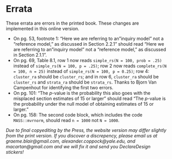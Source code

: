 # Errata {.unnumbered}

These errata are errors in the printed book. These changes are implemented in this online version.

- On pg. 53, footnote 1: "Here we are referring to an "inquiry model" not a "reference model," as discussed in Section 2.2.1" should read "Here we are referring to an "inquiry model" not a "reference model," as discussed in Section 2.1.1".
- On pg. 69, Table 8.1, row 1 now reads `simple_rs(N = 100, prob = .25)` instead of `simple_rs(N = 100, p = .25)`; row 2 now reads `complete_rs(N = 100, n = 25)` instead of `simple_rs(N = 100, p = 0.25)`; row 4: `cluster_ra` should be `cluster_rs`; and in row 6, `cluster_ra` should be `cluster_rs` and `strata_ra` should be `strata_rs`. Thanks to Bjorn Van Campenhout for identifying the first two errors.
- On pg. 101: "The $p$-value is the probability this also goes with the misplaced section estimates of 15 or larger" should read "The $p$-value is the probability under the null model of obtaining estimates of 15 or larger."
- On pg. 158: The second code block, which includes the code `MASS::mvrnorm`, should read `n = 1000` not `N = 1000`.

*Due to final copyediting by the Press, the website version may differ slightly from the print version. If you discover a discrepency, please email us at graeme.blair@gmail.com, alexander.coppock@yale.edu, and macartan@gmail.com and we will fix it and send you DeclareDesign stickers!*
